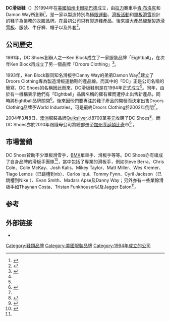 {{Infobox company
| name                = DC Shoes, Inc.
| name_en             = 
| logo                = [[File:Dclogo.png|Dclogo]]
| caption             = 
| type                = [[Quiksilver|Quiksilver]]子公司
| traded_as           = 
| fate                = 
| successor           = 
| foundation          = {{Start date|1994}}
| founder             = [[Ken_Block|Ken Block]]<br />Damon Way
| location            = [[美國|美國]][[加州|加州]][[亨廷頓比奇|亨廷頓比奇]]市
| area_served         = 
| key_people          = 
| industry            = [[服裝|服裝]]
| products            = [[鞋類|鞋類]]、[[服裝|服裝]]、[[滑雪板|滑雪板]]
| services            = 
| revenue             = 
| operating_income    = 
| net_income          = 
| assets              = 
| equity              = 
| owner               = 
| num_employees       = 150名（2003年）<ref name="funding universe">{{cite web | url=http://www.fundinguniverse.com/company-histories/DC-Shoes-Inc-Company-History.html | title=DC Shoes, Inc. -- Company History | publisher=FundingUniverse.com | accessdate=2012-03-15 | language=en | archive-date=2012-03-04 | archive-url=https://web.archive.org/web/20120304132755/http://www.fundinguniverse.com/company-histories/DC-Shoes-Inc-Company-History.html | dead-url=no }}</ref>
| parent              = [[Quiksilver|Quiksilver]]
| subsid              = 
| homepage            = {{URL|dcshoes.com}}
| market_value        = 
| Net asset value     = 
}}
'''DC滑板鞋'''（{{lang-en|'''DC Shoes'''}}）於1994年在[[美國|美國]][[加州|加州]][[卡爾斯巴德_(加利福尼亞州)|卡爾斯巴德]]成立，由[[拉力赛|拉力]]賽車手[[肯·布洛克|肯·布洛克]]和Damon Way所創辦<ref>{{cite web |url=http://www.fastcompany.com/fast50_04/winners/dcshoes.html |title=Putting Your Best Foot Forward |publisher=Fastcompany.com |date=2003-06-12 |accessdate=2012-03-15 |language=en |deadurl=yes |archiveurl=https://web.archive.org/web/20121026104518/http://www.fastcompany.com/fast50_04/winners/dcshoes.html |archivedate=2012-10-26 }}</ref>，是一家以製造特別為[[極限運動|極限運動]]、[[滑板|滑板活動]]和[[單板滑雪|單板滑雪]]設計的鞋子為業務的衣服品牌。在最初公司只有製造鞋產品，後來擴大產品線至製造[[滑雪板|滑雪板]]、服裝、牛仔褲、帽子以及外套<ref name="dc shoes about us">{{cite web | url=http://www.dcshoes.com.au/customer-service/about-us/ | title=About Us - DC Shoes | publisher=DC Shoes | accessdate=2012-03-15 | language=en | archive-date=2012-03-20 | archive-url=https://web.archive.org/web/20120320114532/http://www.dcshoes.com.au/customer-service/about-us/ | dead-url=no }}</ref>。

== 公司歷史 ==
1991年，DC Shoes創辦人之一Ken Block成立了一家服裝品牌「Eightball」，在次年Ken Block再成立了另一個品牌「Droors Clothing」<ref name="skately">{{cite web | url=http://skately.com/library/brands/droors | title=Droors < Skately Library | publisher=Skately.com | accessdate=2012-03-15 | language=en | archive-url=https://web.archive.org/web/20120406031456/http://skately.com/library/brands/droors | archive-date=2012-04-06 | dead-url=yes }}</ref>。

1993年，Ken Block聯同知名滑板手Danny Way的弟弟Damon Way<ref name="dc shoes about us" />建立了Droors Clothing專為製造滑板運動鞋的產品線。而其中的「DC」正是公司名稱的簡寫，DC Shoes的名稱因此而來，DC滑板鞋則是在1994年正式成立<ref name="skately" />。同年，由於有一機構表示他們有「Eightball」品牌名稱的擁有權而遭停止出售新產品，同時將Eightball品牌關閉<ref>{{cite web | url=http://www.logoreviews.org/droors-clothing-dc-logo | title=Droors (Drawers) Clothing – DC Logo Review | publisher=LogoReviews.org | date=2012-01-05 | accessdate=2012-03-15 | author=Addies | language=en | archive-date=2013-03-09 | archive-url=https://web.archive.org/web/20130309030404/http://www.logoreviews.org/droors-clothing-dc-logo/ | dead-url=no }}</ref>。後來因他們要專注於鞋子產品的開發而決定出售Droors Clothing品牌予World Industries，可是最終Droors Clothing於2002年倒閉<ref name="skately" />。

2004年3月8日，[[澳洲|澳洲]]服裝品牌[[Quiksilver|Quiksilver]]以8700萬[[美元|美元]]收購了DC Shoes<ref>{{cite web |url=http://www.signonsandiego.com/uniontrib/20040309/news_1b9dcshoes.html |title=DC Shoes OKs $87 million offer from Quiksilver |publisher=SignOnSanDiego.com |date=2004-03-09 |accessdate=2012-03-15 |author=Dougherty, Conor |language=en |deadurl=yes |archiveurl=https://web.archive.org/web/20120505140430/http://www.signonsandiego.com/uniontrib/20040309/news_1b9dcshoes.html |archivedate=2012-05-05 }}</ref>。而DC Shoes亦於2010年跟隨母公司將總部遷至[[加州|加州]][[亨廷頓比奇|亨廷頓比奇]]市<ref>{{cite journal|last=Hamanaka|first=Kari|title=Big Apparel Makers Post 5% Increase in Local Jobs|journal=[[Orange_County_Business_Journal|Orange County Business Journal]]|date=2011-06-06|volume=34|issue=23|page=31|language=en}}</ref> 。

== 市場營銷 ==
DC Shoes贊助不少單板滑雪手，[[BMX|BMX]]單車手、滑板手等等。DC Shoes亦有組成了自身品牌的滑板手團隊<ref name="dc shoes the team">{{cite web |url=http://www.dcshoes.com/us/en/skate/the-team |title=The Team - DC Shoes |publisher=DC Shoes |accessdate=2012-03-15 |language=en |deadurl=yes |archiveurl=https://web.archive.org/web/20120310103802/http://www.dcshoes.com/us/en/skate/the-team |archivedate=2012-03-10 }}</ref>，當中包括了專業的滑板手，例如Steve Berra、Chris Cole、Colin McKay、Josh Kalis、Mikey Taylor、Matt Miller、Wes Kremer、Tiago Lemos（已跳槽到nb）、Carlos Iqui、Tommy Fynn、Cyril Jackson（已跳槽到Nike ）、Evan Smith、Madars Apse及Danny Way；另外亦有一些業餘滑板手如Thaynan Costa、Tristan Funkhouser以及Jagger Eaton<ref name="dc shoes the team" />。

==参考==
{{Reflist}}

==外部链接==
{{commonscat|DC Shoes}}
* {{en}}{{Official|http://www.dcshoes.com}}

{{DEFAULTSORT:DC Shoes}}
[[Category:鞋類品牌|Category:鞋類品牌]]
[[Category:美國服裝品牌|Category:美國服裝品牌]]
[[Category:1994年成立的公司|Category:1994年成立的公司]]